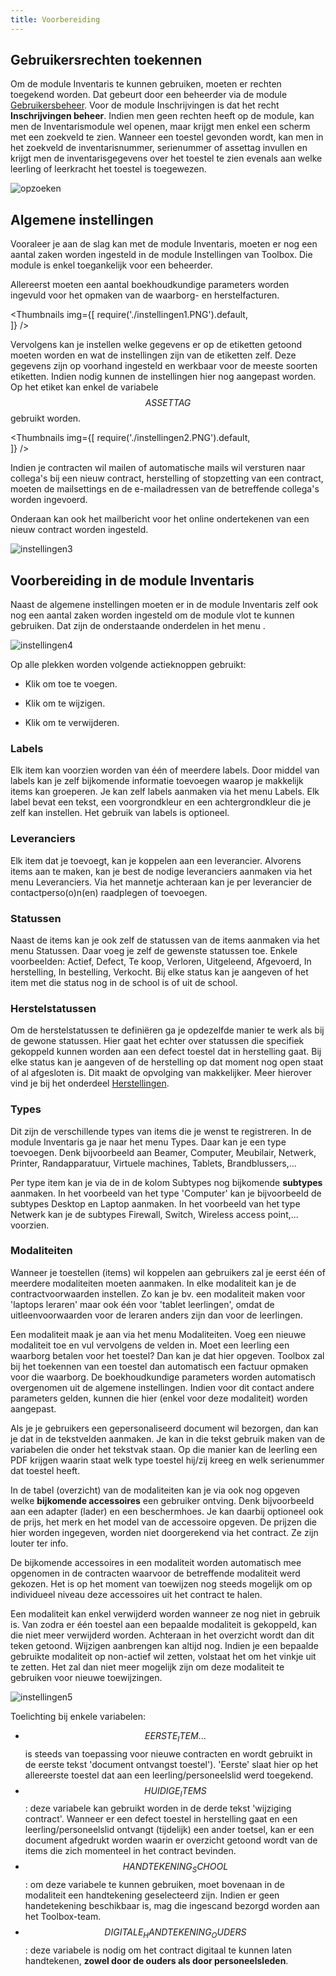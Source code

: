 ```yaml
---
title: Voorbereiding
---
```


## Gebruikersrechten toekennen

Om de module Inventaris te kunnen gebruiken, moeten er rechten toegekend worden. Dat gebeurt door een beheerder via de module [Gebruikersbeheer](/gebruikersbeheer). Voor de module Inschrijvingen is dat het recht **Inschrijvingen beheer**. Indien men geen rechten heeft op de module, kan men de Inventarismodule wel openen, maar krijgt men enkel een scherm met een zoekveld te zien. Wanneer een toestel gevonden wordt, kan men in het zoekveld de inventarisnummer, serienummer of assettag invullen en krijgt men de inventarisgegevens over het toestel te zien evenals aan welke leerling of leerkracht het toestel is toegewezen.  

![opzoeken](./opzoeken.PNG)

## Algemene instellingen

Vooraleer je aan de slag kan met de module Inventaris, moeten er nog een aantal zaken worden ingesteld in de module Instellingen van Toolbox. Die module is enkel toegankelijk voor een beheerder. 

Allereerst moeten een aantal boekhoudkundige parameters worden ingevuld voor het opmaken van de waarborg- en herstelfacturen. 

<Thumbnails img={[
    require('./instellingen1.PNG').default,  
]} />

Vervolgens kan je instellen welke gegevens er op de etiketten getoond moeten worden en wat de instellingen zijn van de etiketten zelf.   Deze gegevens zijn op voorhand ingesteld en werkbaar voor de meeste soorten etiketten. Indien nodig kunnen de instellingen hier nog aangepast worden. Op het etiket kan enkel de variabele $$ASSETTAG$$ gebruikt worden.

<Thumbnails img={[
    require('./instellingen2.PNG').default,  
]} />

Indien je contracten wil mailen of automatische mails wil versturen naar collega's bij een nieuw contract, herstelling of stopzetting van een contract, moeten de mailsettings en de e-mailadressen van de betreffende collega's worden ingevoerd. 

Onderaan kan ook het mailbericht voor het online ondertekenen van een nieuw contract worden ingesteld. 

![instellingen3](./instellingen3.PNG)

## Voorbereiding in de module Inventaris

Naast de algemene instellingen moeten er in de module Inventaris zelf ook nog een aantal zaken worden ingesteld om de module vlot te kunnen gebruiken. Dat zijn de onderstaande onderdelen in het menu <LegacyAction img="menu.JPG"/>. 

![instellingen4](./instellingen4.PNG)

Op alle plekken worden volgende actieknoppen gebruikt:

- Klik <LegacyAction img="pluscircle.png"/> om toe te voegen.

- Klik <LegacyAction img="edit.png"/> om te wijzigen.

- Klik <LegacyAction img="remove.png"/> om te verwijderen. 

### Labels
Elk item kan voorzien worden van één of meerdere labels. Door middel van labels kan je zelf bijkomende informatie toevoegen waarop je makkelijk items kan groeperen. Je kan zelf labels aanmaken via het menu Labels. Elk label bevat een tekst, een voorgrondkleur en een achtergrondkleur die je zelf kan instellen. Het gebruik van labels is optioneel. 

### Leveranciers
Elk item dat je toevoegt, kan je koppelen aan een leverancier. Alvorens items aan te maken, kan je best de nodige leveranciers aanmaken via het menu Leveranciers. Via het mannetje achteraan <LegacyAction img="person.png"/> kan je per leverancier de contactperso(o)n(en) raadplegen of toevoegen. 

### Statussen
Naast de items kan je ook zelf de statussen van de items aanmaken via het menu Statussen. Daar voeg je zelf de gewenste statussen toe. Enkele voorbeelden: Actief, Defect, Te koop, Verloren, Uitgeleend, Afgevoerd, In herstelling, In bestelling, Verkocht. Bij elke status kan je aangeven of het item met die status nog in de school is of uit de school.

### Herstelstatussen
Om de herstelstatussen te definiëren ga je opdezelfde manier te werk als bij de gewone statussen. Hier gaat het echter over statussen die specifiek gekoppeld kunnen worden aan een defect toestel dat in herstelling gaat. Bij elke status kan je aangeven of de herstelling op dat moment nog open staat of al afgesloten is. Dit maakt de opvolging van makkelijker. Meer hierover vind je bij het onderdeel [Herstellingen](/inventaris/herstelling/).

### Types
Dit zijn de verschillende types van items die je wenst te registreren. In de module Inventaris ga je naar het menu Types. Daar kan je een type toevoegen. Denk bijvoorbeeld aan Beamer, Computer, Meubilair, Netwerk, Printer, Randapparatuur, Virtuele machines, Tablets, Brandblussers,...

Per type item kan je via de <LegacyAction img="pluscircle.png"/> in de kolom Subtypes nog bijkomende **subtypes** aanmaken. In het voorbeeld van het type 'Computer' kan je bijvoorbeeld de subtypes Desktop en Laptop aanmaken. In het voorbeeld van het type Netwerk kan je de subtypes Firewall, Switch, Wireless access point,... voorzien. 

### Modaliteiten

Wanneer je toestellen (items) wil koppelen aan gebruikers zal je eerst één of meerdere modaliteiten moeten aanmaken. In elke modaliteit kan je de contractvoorwaarden instellen. Zo kan je bv. een modaliteit maken voor 'laptops leraren' maar ook één voor 'tablet leerlingen', omdat de uitleenvoorwaarden voor de leraren anders zijn dan voor de leerlingen. 

Een modaliteit maak je aan via het menu Modaliteiten. Voeg een nieuwe modaliteit toe en vul vervolgens de velden in. Moet een leerling een waarborg betalen voor het toestel? Dan kan je dat hier opgeven. Toolbox zal bij het toekennen van een toestel dan automatisch een factuur opmaken voor die waarborg. De boekhoudkundige parameters worden automatisch overgenomen uit de algemene instellingen. Indien voor dit contact andere parameters gelden, kunnen die hier (enkel voor deze modaliteit) worden aangepast. 

Als je je gebruikers een gepersonaliseerd document wil bezorgen, dan kan je dat in de tekstvelden aanmaken. Je kan in die tekst gebruik maken van de variabelen die onder het tekstvak staan. Op die manier kan de leerling een PDF krijgen waarin staat welk type toestel hij/zij kreeg en welk serienummer dat toestel heeft.

In de tabel (overzicht) van de modaliteiten kan je via <LegacyAction img="list.png"/> ook nog opgeven welke **bijkomende accessoires** een gebruiker ontving. Denk bijvoorbeeld aan een adapter (lader) en een beschermhoes. Je kan daarbij optioneel ook de prijs, het merk en het model van de accessoire opgeven. De prijzen die hier worden ingegeven, worden niet doorgerekend via het contract. Ze zijn louter ter info. 

De bijkomende accessoires in een modaliteit worden automatisch mee opgenomen in de contracten waarvoor de betreffende modaliteit werd gekozen. Het is op het moment van toewijzen nog steeds mogelijk om op individueel niveau deze accessoires uit het contract te halen. 

Een modaliteit kan enkel verwijderd worden wanneer ze nog niet in gebruik is. Van zodra er één toestel aan een bepaalde modaliteit is gekoppeld, kan die niet meer verwijderd worden. Achteraan in het overzicht wordt dan dit teken <LegacyAction img="noAccess.png"/> getoond. Wijzigen aanbrengen kan altijd nog. Indien je een bepaalde gebruikte modaliteit op non-actief wil zetten, volstaat het om het vinkje <LegacyAction img="vinkjeGroenRond.png"/> uit te zetten. Het zal dan niet meer mogelijk zijn om deze modaliteit te gebruiken voor nieuwe toewijzingen. 

![instellingen5](./instellingen5.PNG)

Toelichting bij enkele variabelen:

- $$EERSTE_ITEM...$$ is steeds van toepassing voor nieuwe contracten en wordt gebruikt in de eerste tekst 'document ontvangst toestel'). 'Eerste' slaat hier op het allereerste toestel dat aan een leerling/personeelslid werd toegekend. 
- $$HUIDIGE_ITEMS$$: deze variabele kan gebruikt worden in de derde tekst 'wijziging contract'. Wanneer er een defect toestel in herstelling gaat en een leerling/personeelslid ontvangt (tijdelijk) een ander toetsel, kan er een document afgedrukt worden waarin er overzicht getoond wordt van de items die zich momenteel in het contract bevinden. 
- $$HANDTEKENING_SCHOOL$$: om deze variabele te kunnen gebruiken, moet bovenaan in de modaliteit een handtekening geselecteerd zijn. Indien er geen handetekening beschikbaar is, mag die ingescand bezorgd worden aan het Toolbox-team. 
- $$DIGITALE_HANDTEKENING_OUDERS$$: deze variabele is nodig om het contract digitaal te kunnen laten handtekenen, **zowel door de ouders als door personeelsleden**.